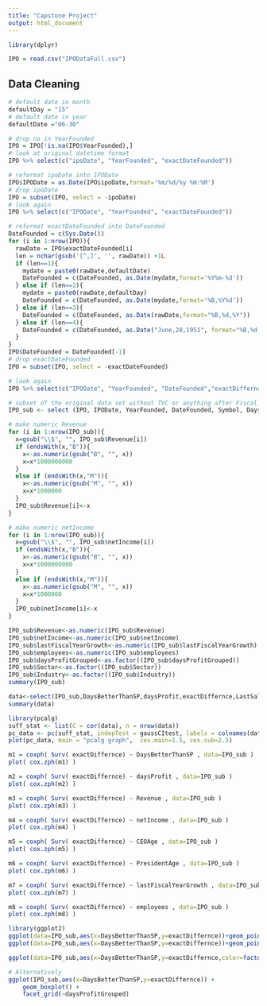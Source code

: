 ---
title: "Capstone Project"
output: html_document
---

```{r, message=FALSE, warning=FALSE}
library(dplyr)
```

```{r}
IPO = read.csv("IPODataFull.csv")
```

## Data Cleaning

```{r}
# default date in month
defaultDay = "15"
# default date in year
defaultDate ="06-30"
```

```{r}
# drop na in YearFounded
IPO = IPO[!is.na(IPO$YearFounded),]
# look at original datetime format
IPO %>% select(c("ipoDate", "YearFounded", "exactDateFounded"))
```

```{r}
# reformat ipoDate into IPODate
IPO$IPODate = as.Date(IPO$ipoDate,format='%m/%d/%y %H:%M')
# drop ipoDate
IPO = subset(IPO, select = -ipoDate)
# look again
IPO %>% select(c("IPODate", "YearFounded", "exactDateFounded"))
```

```{r}
# reformat exactDateFounded into DateFounded
DateFounded = c(Sys.Date())
for (i in 1:nrow(IPO)){
  rawDate = IPO$exactDateFounded[i]
  len = nchar(gsub('[^,]', '', rawDate)) +1L
  if (len==1){
    mydate = paste0(rawDate,defaultDate)
    DateFounded = c(DateFounded, as.Date(mydate,format='%Y%m-%d'))
  } else if (len==2){
    mydate = paste0(rawDate,defaultDay)
    DateFounded = c(DateFounded, as.Date(mydate,format='%B,%Y%d'))
  } else if (len==3){
    DateFounded = c(DateFounded, as.Date(rawDate,format="%B,%d,%Y"))
  } else if (len==4){
    DateFounded = c(DateFounded, as.Date("June,28,1951", format="%B,%d,%Y")) # I looked at this exception
  }
}
IPO$DateFounded = DateFounded[-1]
# drop exactDateFounded
IPO = subset(IPO, select = -exactDateFounded)
```

```{r}
# look again
IPO %>% select(c("IPODate", "YearFounded", "DateFounded","exactDiffernce"))
```

```{r}
# subset of the original data set without TVC or anything after Fiscal_year
IPO_sub <- select (IPO, IPODate, YearFounded, DateFounded, Symbol, DaysBetterThanSP, daysProfit, daysProfitGrouped, exactDiffernce, Name, LastSale, MarketCap, Sector, Industry, CEOTakeOver, CEOAge, PresidentAge, Revenue, netIncome,  lastFiscalYearGrowth, employees)
```


```{r}
# make numeric Revenue
for (i in 1:nrow(IPO_sub)){
  x=gsub("\\$", "", IPO_sub$Revenue[i])
  if (endsWith(x,"B")){
    x<-as.numeric(gsub("B", "", x))
    x=x*1000000000
  }
  else if (endsWith(x,"M")){
    x<-as.numeric(gsub("M", "", x))
    x=x*1000000
  }
  IPO_sub$Revenue[i]<-x
}

# make numeric netIncome
for (i in 1:nrow(IPO_sub)){
  x=gsub("\\$", "", IPO_sub$netIncome[i])
  if (endsWith(x,"B")){
    x<-as.numeric(gsub("B", "", x))
    x=x*1000000000
  }
  else if (endsWith(x,"M")){
    x<-as.numeric(gsub("M", "", x))
    x=x*1000000
  }
  IPO_sub$netIncome[i]<-x
}
```

```{r}
IPO_sub$Revenue<-as.numeric(IPO_sub$Revenue)
IPO_sub$netIncome<-as.numeric(IPO_sub$netIncome)
IPO_sub$lastFiscalYearGrowth<-as.numeric(IPO_sub$lastFiscalYearGrowth)
IPO_sub$employees<-as.numeric(IPO_sub$employees)
IPO_sub$daysProfitGrouped<-as.factor((IPO_sub$daysProfitGrouped))
IPO_sub$Sector<-as.factor((IPO_sub$Sector))
IPO_sub$Industry<-as.factor((IPO_sub$Industry))
summary(IPO_sub)
```

```{r}
data<-select(IPO_sub,DaysBetterThanSP,daysProfit,exactDiffernce,LastSale,MarketCap,CEOAge,PresidentAge,Revenue,netIncome,lastFiscalYearGrowth,employees)
summary(data)
```

```{r}
library(pcalg)
suff_stat <- list(C = cor(data), n = nrow(data))
pc_data <- pc(suff_stat, indepTest = gaussCItest, labels = colnames(data), alpha = 0.05, skel.method = "stable.fast")
plot(pc_data, main = "pcalg graph",  cex.main=1.5, cex.sub=2.5)
```

```{r,eval=FALSE}
m1 = coxph( Surv( exactDiffernce) ~ DaysBetterThanSP , data=IPO_sub )
plot( cox.zph(m1) )

m2 = coxph( Surv( exactDiffernce) ~ daysProfit , data=IPO_sub )
plot( cox.zph(m2) )

m3 = coxph( Surv( exactDiffernce) ~ Revenue , data=IPO_sub )
plot( cox.zph(m3) )

m4 = coxph( Surv( exactDiffernce) ~ netIncome , data=IPO_sub )
plot( cox.zph(m4) )

m5 = coxph( Surv( exactDiffernce) ~ CEOAge , data=IPO_sub )
plot( cox.zph(m5) )

m6 = coxph( Surv( exactDiffernce) ~ PresidentAge , data=IPO_sub )
plot( cox.zph(m6) )

m7 = coxph( Surv( exactDiffernce) ~ lastFiscalYearGrowth , data=IPO_sub )
plot( cox.zph(m7) )

m8 = coxph( Surv( exactDiffernce) ~ employees , data=IPO_sub )
plot( cox.zph(m8) )
```

```{r}
library(ggplot2)
ggplot(data=IPO_sub,aes(x=DaysBetterThanSP,y=exactDiffernce))+geom_point()+geom_smooth()
ggplot(data=IPO_sub,aes(x=DaysBetterThanSP,y=exactDiffernce))+geom_point()+geom_smooth()
```

```{r}
ggplot(data=IPO_sub,aes(x=DaysBetterThanSP,y=exactDiffernce,color=factor(daysProfitGrouped)))+geom_point()+geom_smooth()

# Alternatively
ggplot(IPO_sub,aes(x=DaysBetterThanSP,y=exactDiffernce)) +
    geom_boxplot() +
    facet_grid(~daysProfitGrouped)
```

